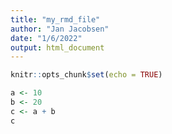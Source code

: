 ```yaml
---
title: "my_rmd_file"
author: "Jan Jacobsen"
date: "1/6/2022"
output: html_document
---
```


```r
knitr::opts_chunk$set(echo = TRUE)

a <- 10
b <- 20
c <- a + b
c
```

